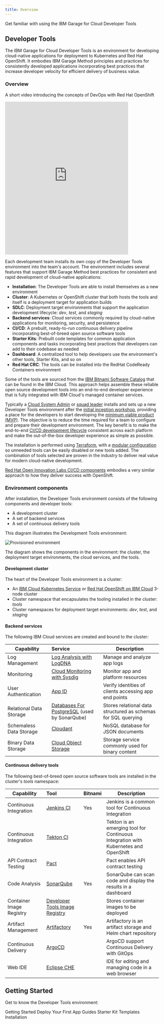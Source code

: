 ```yaml
---
title: Overview
---
```


<PageDescription>

Get familiar with using the IBM Garage for Cloud Developer Tools

</PageDescription>

## Developer Tools

The IBM Garage for Cloud Developer Tools is an environment for developing cloud-native applications for deployment 
to Kubernetes and Red Hat OpenShift. It embodies IBM Garage Method principles and practices for consistently developed 
applications incorporating best practices that increase developer velocity for efficient delivery of business value.

### Overview

A short video introducing the concepts of DevOps with Red Hat OpenShift
<iframe width="80%" height="500" src="https://www.youtube.com/embed/GOPWObjFTsI" frameborder="0" allow="accelerometer; autoplay; encrypted-media; gyroscope; picture-in-picture" allowfullscreen></iframe>

<p></p>

Each development team installs its own copy of the Developer Tools environment into the team's account. 
The environment includes several features that support IBM Garage Method best practices for consistent and rapid development of cloud-native applications:

- **Installation**: The Developer Tools are able to install themselves as a new environment 
- **Cluster**: A Kubernetes or OpenShift cluster that both hosts the tools and itself is a deployment target for application builds
- **SDLC**: Deployment target environments that support the application development lifecycle: *dev*, *test*, and *staging*
- **Backend services**: Cloud services commonly required by cloud-native applications for monitoring, security, and persistence
- **CI/CD**: A prebuilt, ready-to-run continuous delivery pipeline incorporating best-of-breed open source software tools
- **Starter Kits**: Prebuilt code templates for common application components and tasks incorporating best practices that developers can add to their codebase as needed
- **Dashboard**: A centralized tool to help developers use the environment's other tools, Starter Kits, and so on
- **Red Hat CRC**: The tools can be installed into the RedHat CodeReady Containers environment

Some of the tools are sourced from the [IBM Bitnami Software Catalog](https://cloud.ibm.com/catalog?search=label%3Ahelm#software) that can be found in the IBM Cloud. This approach helps assemble these reliable open source development tools into an end-to-end developer experience that is fully integrated with IBM Cloud's managed container services.

Typically a [Cloud System Admin](/admin/overview) or [squad leader](https://www.ibm.com/garage/method/practices/culture/practice-building-effective-squads/) installs and sets up a new Developer Tools environment after the [initial inception workshop](https://www.ibm.com/garage/method/practices/think/inception),
providing a place for the developers to start developing the
[minimum viable product (MVP)](https://www.ibm.com/garage/method/practices/think/inception/practice_minimum_viable_product).
The objective is to reduce the time required for a team to configure and prepare their development environment.
The key benefit is to make the end-to-end 
[CI/CD development lifecycle](https://www.ibm.com/garage/method/practices/deliver/practice_continuous_delivery/) 
consistent across each platform and make the out-of-the-box developer experience as simple as possible.

The installation is performed using [Terraform](https://cloud.ibm.com/docs/terraform),
with a [modular configuration](https://github.com/ibm-garage-cloud/garage-terraform-modules) so unneeded tools can be easily disabled or new tools added.
The combination of tools selected are proven in the industry to deliver real value for modern cloud-native development.

[Red Hat Open Innovation Labs CI/CD components](https://github.com/rht-labs/labs-ci-cd) embodies a very similar approach to how they deliver success with OpenShift.

### Environment components

After installation, the Developer Tools environment consists of the following components and developer tools:
- A development cluster
- A set of backend services
- A set of continuous delivery tools

This diagram illustrates the Development Tools environment:

![Provisioned environment](../images/catalyst-provisioned-environment.png)

The diagram shows the components in the environment: the cluster, the deployment target environments, the cloud services, and the tools.

#### Development cluster

The heart of the Developer Tools environment is a cluster:

- An [IBM Cloud Kubernetes Service](https://www.ibm.com/cloud/container-service) 
or [Red Hat OpenShift on IBM Cloud](https://www.ibm.com/cloud/openshift) 3-node cluster
- Cluster namespace that encapsulates the tooling installed in the cluster: *tools*
- Cluster namespaces for deployment target environments: *dev*, *test*, and *staging*

#### Backend services

The following IBM Cloud services are created and bound to the cluster:

| Capability                | Service        |Description |
| -----------------------   |:-------------- |------------|
| Log Management            | [Log Analysis with LogDNA](/guides/log-management)  | Manage and analyze app logs  |
| Monitoring                | [Cloud Monitoring with Sysdig](/guides/monitoring)  | Monitor app and platform resources |
| User Authentication       | [App ID](/programming/security/)                    | Verify identities of clients accessing app end points |
| Relational Data Storage   | [Databases For PostgreSQL](/programming/databases) (used by SonarQube) | Stores relational data structured as schemas for SQL querying |
| Schemaless Data Storage   | [Cloudant](/programming/databases)                  | NoSQL database for JSON documents |
| Binary Data Storage       | [Cloud Object Storage](/programming/databases)      | Storage service commonly used for binary content |

#### Continuous delivery tools

The following best-of-breed open source software tools are installed in the cluster's *tools* namespace:

| Capability                  | Tool           | Bitnami |Description |
| --------------------------- |:-------------- | ------- |------------|
| Continuous Integration      | [Jenkins CI](/guides/continuous-integration/)            |  Yes    | Jenkins is a common tool for Continuous Integration   |
| Continuous Integration      | [Tekton CI](/guides/continuous-integration-tekton)       |         | Tekton is an emerging tool for Continuous Integration with Kubernetes and OpenShift  |
| API Contract Testing        | [Pact](/guides/contract-testing/)                        |         | Pact enables API contract testing |
| Code Analysis               | [SonarQube](/guides/code-analysis)                       |  Yes    | SonarQube can scan code and display the results in a dashboard |
| Container Image Registry    | [Developer Tools Image Registry](/guides/image-registry) |         | Stores container images to be deployed |
| Artifact Management         | [Artifactory](/guides/artifact-management/)              |  Yes    | Artifactory is an artifact storage and Helm chart repository  |
| Continuous Delivery         | [ArgoCD](/guides/continuous-delivery/)                   |         | ArgoCD support Continuous Delivery with GitOps |
| Web IDE                     | [Eclipse CHE](https://www.eclipse.org/che/)              |         | IDE for editing and managing code in a web browser |

## Getting Started

Get to know the Developer Tools environment:

<AnchorLinks>
      <AnchorLink to="../getting-started/overview">Getting Started</AnchorLink>
      <AnchorLink to="../getting-started/deploy-app">Deploy Your First App</AnchorLink>
      <AnchorLink to="../guides/overview">Guides</AnchorLink>
      <AnchorLink to="../starterkits/overview">Starter Kit Templates</AnchorLink>
      <AnchorLink to="../admin/overview">Installation</AnchorLink>
</AnchorLinks>